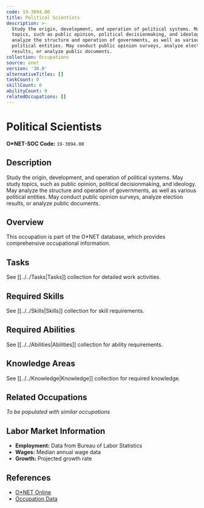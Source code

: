 ```yaml
---
code: 19-3094.00
title: Political Scientists
description: >-
  Study the origin, development, and operation of political systems. May study
  topics, such as public opinion, political decisionmaking, and ideology. May
  analyze the structure and operation of governments, as well as various
  political entities. May conduct public opinion surveys, analyze election
  results, or analyze public documents.
collection: Occupations
source: onet
version: '30.0'
alternativeTitles: []
taskCount: 0
skillCount: 0
abilityCount: 0
relatedOccupations: []
---
```

# Political Scientists

**O*NET-SOC Code:** `19-3094.00`

## Description

Study the origin, development, and operation of political systems. May study topics, such as public opinion, political decisionmaking, and ideology. May analyze the structure and operation of governments, as well as various political entities. May conduct public opinion surveys, analyze election results, or analyze public documents.

## Overview

This occupation is part of the O*NET database, which provides comprehensive occupational information.

## Tasks

See [[../../Tasks|Tasks]] collection for detailed work activities.

## Required Skills

See [[../../Skills|Skills]] collection for skill requirements.

## Required Abilities

See [[../../Abilities|Abilities]] collection for ability requirements.

## Knowledge Areas

See [[../../Knowledge|Knowledge]] collection for required knowledge.

## Related Occupations

*To be populated with similar occupations*

## Labor Market Information

- **Employment:** Data from Bureau of Labor Statistics
- **Wages:** Median annual wage data
- **Growth:** Projected growth rate

## References

- [O*NET Online](https://www.onetonline.org/link/summary/19-3094.00)
- [Occupation Data](https://www.onetcenter.org/)
